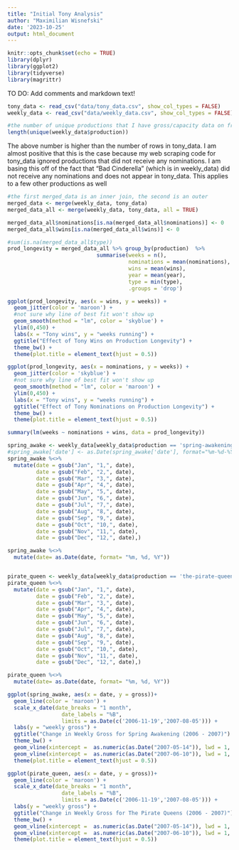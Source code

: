 ```yaml
---
title: "Initial Tony Analysis"
author: "Maximilian Wisnefski"
date: '2023-10-25'
output: html_document
---
```


```r
knitr::opts_chunk$set(echo = TRUE)
library(dplyr)
library(ggplot2)
library(tidyverse)
library(magrittr)
```

TO DO: Add comments and markdown text!

```r
tony_data <- read_csv("data/tony_data.csv", show_col_types = FALSE)
weekly_data <- read_csv("data/weekly_data.csv", show_col_types = FALSE)
```


```r
#the number of unique productions that I have gross/capacity data on from 1979 - 2023
length(unique(weekly_data$production))
```

The above number is higher than the number of rows in tony_data. I am almost positive that this is the case because my web scraping code for tony_data ignored productions that did not receive any nominations. I am basing this off of the fact that "Bad Cinderella" (which is in weekly_data) did not receive any nominations and does not appear in tony_data. This applies to a few other productions as well 

```r
#the first merged_data is an inner join, the second is an outer
merged_data <- merge(weekly_data, tony_data)
merged_data_all <- merge(weekly_data, tony_data, all = TRUE)
```


```r
merged_data_all$nominations[is.na(merged_data_all$nominations)] <- 0
merged_data_all$wins[is.na(merged_data_all$wins)] <- 0
```


```r
#sum(is.na(merged_data_all$type))
prod_longevity = merged_data_all %>% group_by(production)  %>%
                            summarise(weeks = n(), 
                                      nominations = mean(nominations), 
                                      wins = mean(wins),
                                      year = mean(year), 
                                      type = min(type), 
                                      .groups = 'drop')

```


```r
ggplot(prod_longevity, aes(x = wins, y = weeks)) +
  geom_jitter(color = 'maroon') +
  #not sure why line of best fit won't show up
  geom_smooth(method = "lm", color = 'skyblue') +
  ylim(0,450) +
  labs(x = "Tony wins", y = "weeks running") +
  ggtitle("Effect of Tony Wins on Production Longevity") +
  theme_bw() + 
  theme(plot.title = element_text(hjust = 0.5))
```


```r
ggplot(prod_longevity, aes(x = nominations, y = weeks)) +
  geom_jitter(color = 'skyblue') +
  #not sure why line of best fit won't show up
  geom_smooth(method = "lm", color = 'maroon') +
  ylim(0,450) +
  labs(x = "Tony wins", y = "weeks running") +
  ggtitle("Effect of Tony Nominations on Production Longevity") +
  theme_bw() +
  theme(plot.title = element_text(hjust = 0.5))
```


```r
summary(lm(weeks ~ nominations + wins, data = prod_longevity))
```

```r
spring_awake <- weekly_data[weekly_data$production == 'spring-awakening-448811',] 
#spring_awake['date'] <- as.Date(spring_awake['date'], format="%m-%d-%Y")
spring_awake %<>%
  mutate(date = gsub("Jan", "1,", date),
         date = gsub("Feb", "2,", date),
         date = gsub("Mar", "3,", date),
         date = gsub("Apr", "4,", date),
         date = gsub("May", "5,", date),
         date = gsub("Jun", "6,", date),
         date = gsub("Jul", "7,", date),
         date = gsub("Aug", "8,", date),
         date = gsub("Sep", "9,", date),
         date = gsub("Oct", "10,", date),
         date = gsub("Nov", "11,", date),
         date = gsub("Dec", "12,", date),)

spring_awake %<>%
  mutate(date= as.Date(date, format= "%m, %d, %Y"))


pirate_queen <- weekly_data[weekly_data$production == 'the-pirate-queen-426183',] 
pirate_queen %<>%
  mutate(date = gsub("Jan", "1,", date),
         date = gsub("Feb", "2,", date),
         date = gsub("Mar", "3,", date),
         date = gsub("Apr", "4,", date),
         date = gsub("May", "5,", date),
         date = gsub("Jun", "6,", date),
         date = gsub("Jul", "7,", date),
         date = gsub("Aug", "8,", date),
         date = gsub("Sep", "9,", date),
         date = gsub("Oct", "10,", date),
         date = gsub("Nov", "11,", date),
         date = gsub("Dec", "12,", date),)

pirate_queen %<>%
  mutate(date= as.Date(date, format= "%m, %d, %Y"))
```


```r
ggplot(spring_awake, aes(x = date, y = gross))+
  geom_line(color = 'maroon') +
  scale_x_date(date_breaks = "1 month", 
                 date_labels = "%B",
                 limits = as.Date(c('2006-11-19','2007-08-05'))) +
  labs(y = "weekly gross") +
  ggtitle("Change in Weekly Gross for Spring Awakening (2006 - 2007)") +
  theme_bw() +
  geom_vline(xintercept =  as.numeric(as.Date("2007-05-14")), lwd = 1, color = 'skyblue') +
  geom_vline(xintercept =  as.numeric(as.Date("2007-06-10")), lwd = 1, color = 'skyblue') +
  theme(plot.title = element_text(hjust = 0.5))
```


```r
ggplot(pirate_queen, aes(x = date, y = gross))+
  geom_line(color = 'maroon') +
  scale_x_date(date_breaks = "1 month", 
                 date_labels = "%B",
                 limits = as.Date(c('2006-11-19','2007-08-05'))) +
  labs(y = "weekly gross") +
  ggtitle("Change in Weekly Gross for The Pirate Queens (2006 - 2007)") +
  theme_bw() +
  geom_vline(xintercept =  as.numeric(as.Date("2007-05-14")), lwd = 1, color = 'skyblue') +
  geom_vline(xintercept =  as.numeric(as.Date("2007-06-10")), lwd = 1, color = 'skyblue') +
  theme(plot.title = element_text(hjust = 0.5))
```


